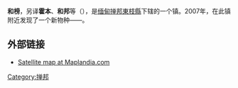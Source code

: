 {{Infobox settlement
|official_name = Hopong
|pushpin_label_position = bottom
|pushpin_map = Burma
|pushpin_map_caption    =位于缅甸的位置
|subdivision_type       = [[世界政區索引|国家]]
|subdivision_name       ={{flag|Burma}}
|subdivision_type1      =[[缅甸行政区划|邦]]
|subdivision_name1      = [[掸邦|掸邦]]
|subdivision_type2      = [[縣_(緬甸)|县]]
|subdivision_name2      = [[東枝縣|東枝縣]]
|subdivision_type3      = [[鎮區_(緬甸)|镇区]]
|subdivision_name3      = {{le|和榜镇区|Hopong Township}}
|image_skyline = Hopong.jpg
|unit_pref = Imperial
|area_total_km2 = 
|population = 
|population_as_of = 2005
|population_blank1_title = Ethnicities
|population_blank2 = [[佛教|佛教]]
|population_blank2_title = 宗教
|population_density_km2 = auto
|coordinates_display = inline,title
|coordinates_region = MM
|elevation_ft = 3541
|elevation_m = 
|timezone = [[缅甸标准时间|缅甸标准时间]]
|utc_offset = +6.30
|website =
}}
'''和榜'''，另译'''霍本'''、'''和邦'''等（{{lang-my|ဟိုပုန်းမြို့}}），是[[缅甸|缅甸]][[掸邦|掸邦]][[東枝縣|東枝縣]]下辖的一个镇。2007年，在此镇附近发现了一个新物种——{{le|火翅金钻灯鱼|Danio margaritatus}}。

==外部链接==
*[http://www.maplandia.com/burma/shan/ho-pong/hopong/ Satellite map at Maplandia.com]{{Wayback|url=http://www.maplandia.com/burma/shan/ho-pong/hopong/ |date=20160303171629 }}

{{Myanmar-geo-stub}}
[[Category:掸邦|Category:掸邦]]